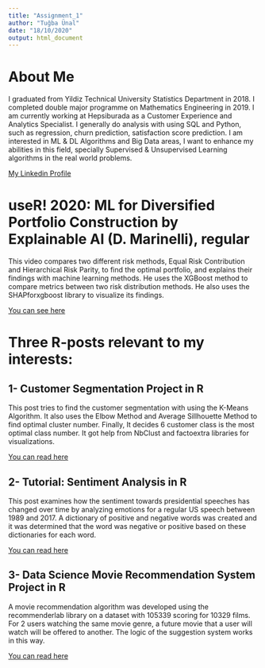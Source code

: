 ```yaml
---
title: "Assignment_1"
author: "Tuğba Ünal"
date: "18/10/2020"
output: html_document
---
```



# About Me

I graduated from Yildiz Technical University Statistics Department in 2018. I completed double major programme on
Mathematics Engineering in 2019. 
I am currently working at Hepsiburada as a Customer Experience and Analytics Specialist.
I generally do analysis with using SQL and Python, such as regression, churn prediction, satisfaction score prediction.
I am interested in ML & DL Algorithms and Big Data areas, I want to enhance my abilities in this field, specially
Supervised & Unsupervised Learning algorithms in the real world problems.

[My Linkedin Profile](https://www.linkedin.com/in/tuğba-ünal-58880313a)


# useR! 2020: ML for Diversified Portfolio Construction by Explainable AI (D. Marinelli), regular

This video compares two different risk methods, Equal Risk Contribution and Hierarchical Risk Parity, to find the
optimal portfolio, and explains their findings with machine learning methods. 
He uses the XGBoost method to compare metrics between two risk distribution methods. He also uses the SHAPforxgboost
library to visualize its findings.

[You can see here](https://www.youtube.com/watch?v=lrADaEAek9Y) 


# Three R-posts relevant to my interests:


## 1- Customer Segmentation Project in R

This post tries to find the customer segmentation with using the K-Means Algorithm. It also uses the Elbow Method and
Average Sillhouette Method to find optimal cluster number. 
Finally, It decides 6 customer class is the most optimal class number. It got help from NbClust and factoextra
libraries for visualizations.

[You can read here](https://rpubs.com/Unsa/582266)


## 2- Tutorial: Sentiment Analysis in R
This post examines how the sentiment towards presidential speeches has changed over time by analyzing emotions for a
regular US speech between 1989 and 2017.
A dictionary of positive and negative words was created and it was determined that the word was negative or positive
based on these dictionaries for each word.

[You can read here](https://www.kaggle.com/rtatman/tutorial-sentiment-analysis-in-r)


## 3- Data Science Movie Recommendation System Project in R

A movie recommendation algorithm was developed using the recommenderlab library on a dataset with 105339 
scoring for 10329 films. 
For 2 users watching the same movie genre, a future movie that a user will watch will be offered to another.
The logic of the suggestion system works in this way.

[You can read here](https://data-flair.training/blogs/data-science-r-movie-recommendation/)
